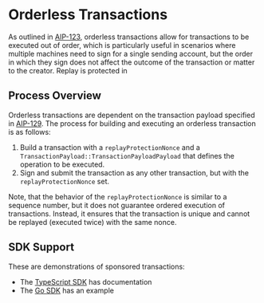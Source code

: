 # Orderless Transactions

As outlined
in [AIP-123](https://github.com/aptos-foundation/AIPs/blob/main/aips/aip-123.md),
orderless transactions allow for transactions to be executed out of order, which
is particularly useful in scenarios where multiple machines need to sign for a
single sending account, but the order in which they sign does not affect the
outcome of the transaction or matter to the creator.  Replay is protected in

## Process Overview

Orderless transactions are dependent on the transaction payload specified in
[AIP-129](https://github.com/aptos-foundation/AIPs/blob/main/aips/aip-129.md).
The process for building and executing an orderless transaction is as follows:

1. Build a transaction with a `replayProtectionNonce` and a `TransactionPayload::TransactionPayloadPayload` that defines the operation to be executed.
2. Sign and submit the transaction as any other transaction, but with the
`replayProtectionNonce` set.

Note, that the behavior of the `replayProtectionNonce` is similar to a sequence
number, but it does not guarantee ordered execution of transactions. Instead, it
ensures that the transaction is unique and cannot be replayed (executed twice)
with the same nonce.

## SDK Support

These are demonstrations of sponsored transactions:

- The [TypeScript SDK](../sdks/ts-sdk/building-transactions/orderless-transactions.mdx) has documentation
- The [Go SDK](https://github.com/aptos-labs/aptos-go-sdk/tree/main/examples/orderless_transaction) has an example
